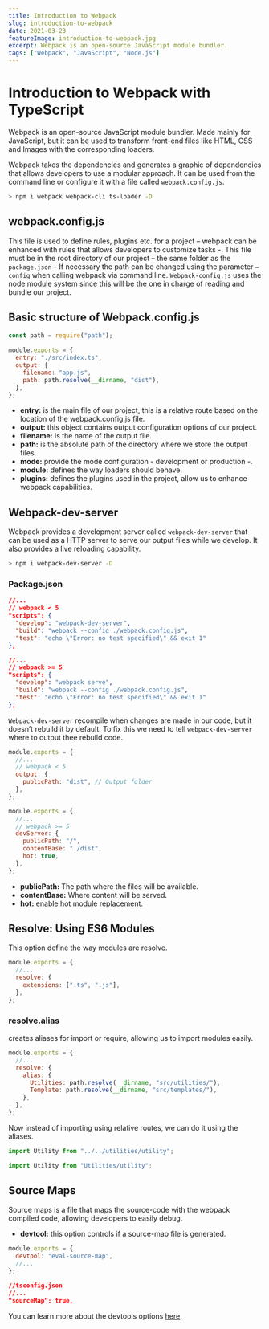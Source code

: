 ---
title: Introduction to Webpack
slug: introduction-to-webpack
date: 2021-03-23
featureImage: introduction-to-webpack.jpg
excerpt: Webpack is an open-source JavaScript module bundler.
tags: ["Webpack", "JavaScript", "Node.js"]
---

# Introduction to Webpack with TypeScript

Webpack is an open-source JavaScript module bundler. Made mainly for JavaScript, but it can be used to transform front-end files like HTML, CSS and Images with the corresponding loaders.

Webpack takes the dependencies and generates a graphic of dependencies that allows developers to use a modular approach. It can be used from the command line or configure it with a file called `webpack.config.js`.

```bash
> npm i webpack webpack-cli ts-loader -D
```

## webpack.config.js

This file is used to define rules, plugins etc. for a project – webpack can be enhanced with rules that allows developers to customize tasks -.
This file must be in the root directory of our project – the same folder as the `package.json` – If necessary the path can be changed using the parameter `–config` when calling webpack via command line.
`Webpack-config.js` uses the node module system since this will be the one in charge of reading and bundle our project.

## Basic structure of Webpack.config.js

```javascript
const path = require("path");

module.exports = {
  entry: "./src/index.ts",
  output: {
    filename: "app.js",
    path: path.resolve(__dirname, "dist"),
  },
};
```

- **entry:** is the main file of our project, this is a relative route based on the location of the webpack.config.js file.
- **output:** this object contains output configuration options of our project.
- **filename:** is the name of the output file.
- **path:** is the absolute path of the directory where we store the output files.
- **mode:** provide the mode configuration - development or production -.
- **module:** defines the way loaders should behave.
- **plugins:** defines the plugins used in the project, allow us to enhance webpack capabilities.

## Webpack-dev-server

Webpack provides a development server called `webpack-dev-server` that can be used as a HTTP server to serve our output files while we develop. It also provides a live reloading capability.

```bash
> npm i webpack-dev-server -D
```

### Package.json

```json
//...
// webpack < 5
"scripts": {
  "develop": "webpack-dev-server",
  "build": "webpack --config ./webpack.config.js",
  "test": "echo \"Error: no test specified\" && exit 1"
},
```

```json
//...
// webpack >= 5
"scripts": {
  "develop": "webpack serve",
  "build": "webpack --config ./webpack.config.js",
  "test": "echo \"Error: no test specified\" && exit 1"
},
```

`Webpack-dev-server` recompile when changes are made in our code, but it doesn’t rebuild it by default. To fix this we need to tell `webpack-dev-server` where to output thee rebuild code.

```javascript
module.exports = {
  //...
  // webpack < 5
  output: {
    publicPath: "dist", // Output folder
  },
};
```

```javascript
module.exports = {
  //...
  // webpack >= 5
  devServer: {
    publicPath: "/",
    contentBase: "./dist",
    hot: true,
  },
};
```

- **publicPath:** The path where the files will be available.
- **contentBase:** Where content will be served.
- **hot:** enable hot module replacement.

## Resolve: Using ES6 Modules

This option define the way modules are resolve.

```javascript
module.exports = {
  //...
  resolve: {
    extensions: [".ts", ".js"],
  },
};
```

### resolve.alias

creates aliases for import or require, allowing us to import modules easily.

```javascript
module.exports = {
  //...
  resolve: {
    alias: {
      Utilities: path.resolve(__dirname, "src/utilities/"),
      Template: path.resolve(__dirname, "src/templates/"),
    },
  },
};
```

Now instead of importing using relative routes, we can do it using the aliases.

```javascript
import Utility from "../../utilities/utility";
```

```javascript
import Utility from "Utilities/utility";
```

## Source Maps

Source maps is a file that maps the source-code with the webpack compiled code, allowing developers to easily debug.

- **devtool:** this option controls if a source-map file is generated.

```javascript
module.exports = {
  devtool: "eval-source-map",
  //...
};
```

```json
//tsconfig.json
//...
"sourceMap": true,
```

You can learn more about the devtools options [here](https://webpack.js.org/configuration/devtool/).
